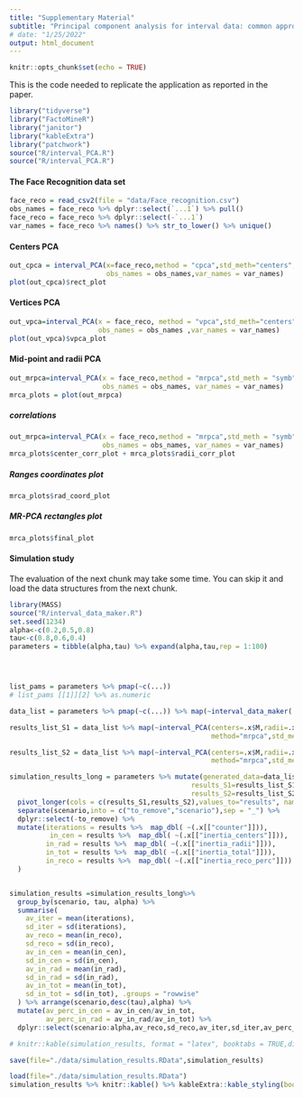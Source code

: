 ```yaml
---
title: "Supplementary Material"
subtitle: "Principal component analysis for interval data: common approaches and variations"
# date: "1/25/2022"
output: html_document
---
```


```r
knitr::opts_chunk$set(echo = TRUE)
```


This is the code needed to replicate the application as reported in the paper.  

```r
library("tidyverse")
library("FactoMineR")
library("janitor")
library("kableExtra")
library("patchwork")
source("R/interval_PCA.R")
source("R/interval_PCA.R")
```


#### The Face Recognition data set

```r
face_reco = read_csv2(file = "data/Face_recognition.csv")
obs_names = face_reco %>% dplyr::select(`...1`) %>% pull()
face_reco = face_reco %>% dplyr::select(-`...1`)
var_names = face_reco %>% names() %>% str_to_lower() %>% unique()  
```


#### Centers PCA 

```r
out_cpca = interval_PCA(x=face_reco,method = "cpca",std_meth="centers",
                        obs_names = obs_names,var_names = var_names)
plot(out_cpca)$rect_plot
```

#### Vertices PCA 
```r
out_vpca=interval_PCA(x = face_reco, method = "vpca",std_meth="centers",
                      obs_names = obs_names ,var_names = var_names)
plot(out_vpca)$vpca_plot
```


#### Mid-point and radii PCA 
```r
out_mrpca=interval_PCA(x = face_reco,method = "mrpca",std_meth = "symb",
                       obs_names = obs_names, var_names = var_names)
mrca_plots = plot(out_mrpca)
```

##### correlations 

```r
out_mrpca=interval_PCA(x = face_reco,method = "mrpca",std_meth = "symb",
                       obs_names = obs_names, var_names = var_names)
mrca_plots$center_corr_plot + mrca_plots$radii_corr_plot
```

##### Ranges coordinates plot

```r
mrca_plots$rad_coord_plot
```

##### MR-PCA rectangles plot

```r
mrca_plots$final_plot
```


#### Simulation study

The evaluation of the next chunk may take some time. You can skip it and load the data structures from the next chunk.

```r
library(MASS)
source("R/interval_data_maker.R")
set.seed(1234)
alpha<-c(0.2,0.5,0.8)
tau<-c(0.8,0.6,0.4)
parameters = tibble(alpha,tau) %>% expand(alpha,tau,rep = 1:100)




list_pams = parameters %>% pmap(~c(...))
# list_pams [[1]][2] %>% as.numeric 

data_list = parameters %>% pmap(~c(...)) %>% map(~interval_data_maker(.x))

results_list_S1 = data_list %>% map(~interval_PCA(centers=.x$M,radii=.x$S1,
                                                  method="mrpca",std_meth = "symb"))

results_list_S2 = data_list %>% map(~interval_PCA(centers=.x$M,radii=.x$S2,
                                                  method="mrpca",std_meth = "symb"))

simulation_results_long = parameters %>% mutate(generated_data=data_list,
                                             results_S1=results_list_S1,
                                             results_S2=results_list_S2) %>% 
  pivot_longer(cols = c(results_S1,results_S2),values_to="results", names_to="scenario") %>% 
  separate(scenario,into = c("to_remove","scenario"),sep = "_") %>%
  dplyr::select(-to_remove) %>% 
  mutate(iterations = results %>%  map_dbl( ~(.x[["counter"]])),
          in_cen = results %>%  map_dbl( ~(.x[["inertia_centers"]])),
         in_rad = results %>%  map_dbl( ~(.x[["inertia_radii"]])),
         in_tot = results %>%  map_dbl( ~(.x[["inertia_total"]])),
         in_reco = results %>%  map_dbl( ~(.x[["inertia_reco_perc"]]))
  )


simulation_results =simulation_results_long%>% 
  group_by(scenario, tau, alpha) %>%
  summarise(
    av_iter = mean(iterations),
    sd_iter = sd(iterations),
    av_reco = mean(in_reco),
    sd_reco = sd(in_reco),
    av_in_cen = mean(in_cen),
    sd_in_cen = sd(in_cen),
    av_in_rad = mean(in_rad),
    sd_in_rad = sd(in_rad),
    av_in_tot = mean(in_tot),
    sd_in_tot = sd(in_tot), .groups = "rowwise"
  ) %>% arrange(scenario,desc(tau),alpha) %>% 
  mutate(av_perc_in_cen = av_in_cen/av_in_tot,
         av_perc_in_rad = av_in_rad/av_in_tot) %>% 
  dplyr::select(scenario:alpha,av_reco,sd_reco,av_iter,sd_iter,av_perc_in_cen,av_perc_in_rad) 

# knitr::kable(simulation_results, format = "latex", booktabs = TRUE,digits = c(1,1,1,2,3,2,3,2,2))

save(file="./data/simulation_results.RData",simulation_results)

```


```r
load(file="./data/simulation_results.RData")
simulation_results %>% knitr::kable() %>% kableExtra::kable_styling(bootstrap_options = "basic")
```

